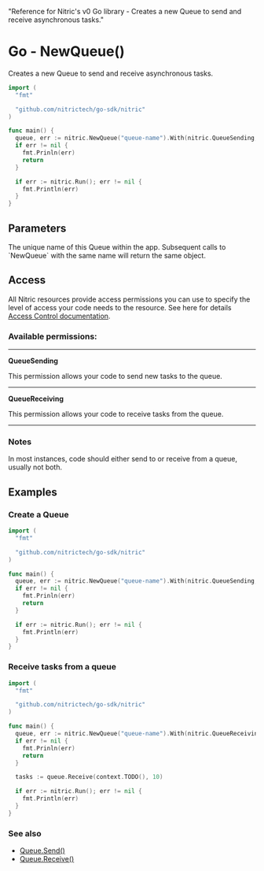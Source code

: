   "Reference for Nitric's v0 Go library - Creates a new Queue to send and receive asynchronous tasks."

# Go - NewQueue()

Creates a new Queue to send and receive asynchronous tasks.

```go
import (
  "fmt"

  "github.com/nitrictech/go-sdk/nitric"
)

func main() {
  queue, err := nitric.NewQueue("queue-name").With(nitric.QueueSending, nitric.QueueReceiving)
  if err != nil {
    fmt.Prinln(err)
    return
  }

  if err := nitric.Run(); err != nil {
    fmt.Println(err)
  }
}
```

## Parameters

<Properties>
  <Property name="name" required type="string">
    The unique name of this Queue within the app. Subsequent calls to `NewQueue`
    with the same name will return the same object.
  </Property>
</Properties>

## Access

All Nitric resources provide access permissions you can use to specify the level of access your code needs to the resource. See here for details [Access Control documentation](/concepts/access-control).

### Available permissions:

---

**QueueSending**

This permission allows your code to send new tasks to the queue.

---

**QueueReceiving**

This permission allows your code to receive tasks from the queue.

---

### Notes

In most instances, code should either send to or receive from a queue, usually not both.

## Examples

### Create a Queue

```go
import (
  "fmt"

  "github.com/nitrictech/go-sdk/nitric"
)

func main() {
  queue, err := nitric.NewQueue("queue-name").With(nitric.QueueSending, nitric.QueueReceiving)
  if err != nil {
    fmt.Prinln(err)
    return
  }

  if err := nitric.Run(); err != nil {
    fmt.Println(err)
  }
}
```

### Receive tasks from a queue

```go
import (
  "fmt"

  "github.com/nitrictech/go-sdk/nitric"
)

func main() {
  queue, err := nitric.NewQueue("queue-name").With(nitric.QueueReceiving)
  if err != nil {
    fmt.Prinln(err)
    return
  }

  tasks := queue.Receive(context.TODO(), 10)

  if err := nitric.Run(); err != nil {
    fmt.Println(err)
  }
}
```

### See also

- [Queue.Send()](./queue-send)
- [Queue.Receive()](./queue-receive)
